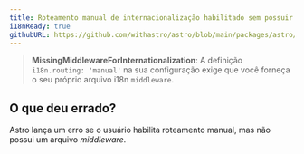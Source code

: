 ```yaml
---
title: Roteamento manual de internacionalização habilitado sem possuir um middleware.
i18nReady: true
githubURL: https://github.com/withastro/astro/blob/main/packages/astro/src/core/errors/errors-data.ts
---
```


> **MissingMiddlewareForInternationalization**: A definição `i18n.routing: 'manual'` na sua configuração exige que você forneça o seu próprio arquivo i18n `middleware`.

## O que deu errado?
Astro lança um erro se o usuário habilita roteamento manual, mas não possui um arquivo _middleware_.
